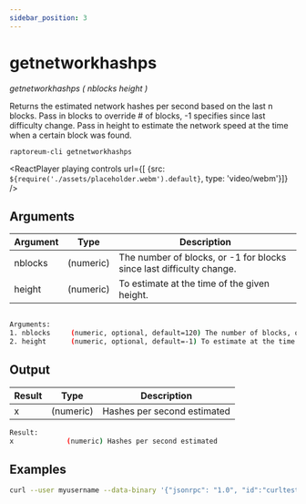 ```yaml
---
sidebar_position: 3
---
```


# getnetworkhashps

*getnetworkhashps ( nblocks height )*

Returns the estimated network hashes per second based on the last n blocks.
Pass in blocks to override # of blocks, -1 specifies since last difficulty change.
Pass in height to estimate the network speed at the time when a certain block was found.

`raptoreum-cli getnetworkhashps`

<ReactPlayer playing controls url={[
    {src: `${require('./assets/placeholder.webm').default}`, type: 'video/webm'}]} />


## Arguments

| Argument | Type | Description |
|--|--|--|
| nblocks | (numeric) | The number of blocks, or -1 for blocks since last difficulty change. |
| height | (numeric) | To estimate at the time of the given height. |

```bash

Arguments:
1. nblocks     (numeric, optional, default=120) The number of blocks, or -1 for blocks since last difficulty change.
2. height      (numeric, optional, default=-1) To estimate at the time of the given height.
```

## Output

| Result | Type | Description |
|--|--|--|
| x | (numeric) | Hashes per second estimated |

```bash
Result:
x             (numeric) Hashes per second estimated
```


## Examples

```bash
curl --user myusername --data-binary '{"jsonrpc": "1.0", "id":"curltest", "method": "getnetworkhashps", "params": [] }' -H 'content-type: text/plain;' http://127.0.0.1:9998/
```

